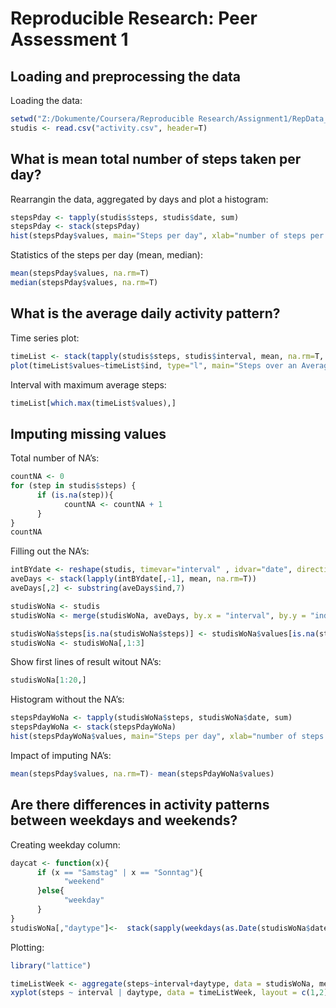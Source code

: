 # Reproducible Research: Peer Assessment 1


## Loading and preprocessing the data

Loading the data:
```r
setwd("Z:/Dokumente/Coursera/Reproducible Research/Assignment1/RepData_PeerAssessment1")
studis <- read.csv("activity.csv", header=T)
```


## What is mean total number of steps taken per day?

Rearrangin the data, aggregated by days and plot a histogram:
```r
stepsPday <- tapply(studis$steps, studis$date, sum)
stepsPday <- stack(stepsPday)
hist(stepsPday$values, main="Steps per day", xlab="number of steps per day")
```

Statistics of the steps per day (mean, median):
```r
mean(stepsPday$values, na.rm=T)
median(stepsPday$values, na.rm=T)
```

## What is the average daily activity pattern?

Time series plot:
```r
timeList <- stack(tapply(studis$steps, studis$interval, mean, na.rm=T, simplify=T))
plot(timeList$values~timeList$ind, type="l", main="Steps over an Average Day", xlab="Daytime (n-th 5 minute interval)", ylab="Average steps in 5 minutes")
```

Interval with maximum average steps:
```r
timeList[which.max(timeList$values),]
```

## Imputing missing values

Total number of NA's:
```r
countNA <- 0
for (step in studis$steps) {
      if (is.na(step)){
            countNA <- countNA + 1
      }
}
countNA
```

Filling out the NA's:
```r
intBYdate <- reshape(studis, timevar="interval" , idvar="date", direction="wide")
aveDays <- stack(lapply(intBYdate[,-1], mean, na.rm=T))
aveDays[,2] <- substring(aveDays$ind,7)

studisWoNa <- studis
studisWoNa <- merge(studisWoNa, aveDays, by.x = "interval", by.y = "ind")

studisWoNa$steps[is.na(studisWoNa$steps)] <- studisWoNa$values[is.na(studisWoNa$steps)]
studisWoNa <- studisWoNa[,1:3]

```

Show first lines of result witout NA's:
```r
studisWoNa[1:20,]
```

Histogram without the NA's:
```r
stepsPdayWoNa <- tapply(studisWoNa$steps, studisWoNa$date, sum)
stepsPdayWoNa <- stack(stepsPdayWoNa)
hist(stepsPdayWoNa$values, main="Steps per day", xlab="number of steps per day")
```

Impact of imputing NA's:
```r
mean(stepsPday$values, na.rm=T)- mean(stepsPdayWoNa$values)
```

## Are there differences in activity patterns between weekdays and weekends?

Creating weekday column:
```r
daycat <- function(x){
      if (x == "Samstag" | x == "Sonntag"){
            "weekend"
      }else{
            "weekday"
      }
}
studisWoNa[,"daytype"]<-  stack(sapply(weekdays(as.Date(studisWoNa$date)),daycat))[,1]
```

Plotting:
```r
library("lattice")

timeListWeek <- aggregate(steps~interval+daytype, data = studisWoNa, mean)
xyplot(steps ~ interval | daytype, data = timeListWeek, layout = c(1,2), type= "l")
```